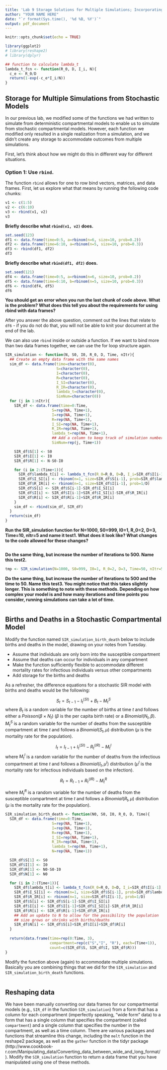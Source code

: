 ---
title: 'Lab 9 Storage Solutions for Multiple Simulations; Incorporating Births and Deaths'
author: "YOUR NAME HERE"
date: "`r format(Sys.time(), '%d %B, %Y')`"
output: pdf_document
---

```{r setup, include=FALSE}
knitr::opts_chunk$set(echo = TRUE)

library(ggplot2)
# library(reshape2)
# library(dplyr)

## function to calculate lambda_t
lambda_t_fcn <- function(R_0, D, I_i, N){
  c_e <- R_0/D
  return(1-exp(-c_e*I_i/N))
}
```

## Storage for Multiple Simulations from Stochastic Models

In our previous lab, we modified some of the functions we had written to simulate from deterministic compartmental models to enable us to simulate from stochastic compartmental models. However, each function we modified only resulted in a single realization from a simulation, and we didn't create any storage to accommodate outcomes from multiple simulations. 

First, let's think about how we might do this in different way for different situations.

### Option 1: Use `rbind`.

The function `rbind` allows for one to row bind vectors, matrices, and data frames. First, let us explore what that means by running the following code chunks: 

```{r}
v1 <- c(1:5)
v2 <- c(6:10)
v3 <- rbind(v1, v2)
v3
```

**Briefly describe what `rbind(v1, v2)` does.**


```{r}
set.seed(123)
df1 <- data.frame(time=0:5, a=rbinom(n=6, size=10, prob=0.2))
df2 <- data.frame(time=6:10, a=rbinom(n=5, size=10, prob=0.3))
df3 <- rbind(df1, df2)
df3
```
**Briefly describe what `rbind(df1, df2)` does.**


```{r}
set.seed(121)
df4 <- data.frame(time=0:5, a=rbinom(n=6, size=10, prob=0.2))
df5 <- data.frame(time=6:10, b=rbinom(n=5, size=10, prob=0.3))
df6 <- rbind(df4, df5)
df6
```
**You should get an error when you run the last chunk of code above. What is the problem? What does this tell you about the requirements for using rbind with data frames?**


After you answer the above question, comment out the lines that relate to `df6` - if you do not do that, you will not be able to knit your document at the end of the lab.

We can also use `rbind` inside or outside a function. If we want to bind more than two data frames together, we can use the for loop structure again. 

```{r}
SIR_simulation <- function(N, S0, I0, R_0, D, Time, nItr){
  ## Create an empty data frame with the same names
  sim_df <- data.frame(time=character(0),
                       S=character(0),
                       I=character(0),
                       R=character(0),
                       I_SI=character(0),
                       R_IR=character(0),
                       lambda_t=character(0),
                       SimNum=character(0))
  for (j in 1:nItr){
    SIR_df <- data.frame(time=0:Time,
                     S=rep(NA, Time+1),
                     I=rep(NA, Time+1),
                     R=rep(NA, Time+1),
                     I_SI=rep(NA, Time+1),
                     R_IR=rep(NA, Time+1),
                     lambda_t=rep(NA, Time+1),
                     ## Add a column to keep track of simulation number
                     SimNum=rep(j, Time+1)) 

    SIR_df$S[1] <- S0
    SIR_df$I[1] <- I0
    SIR_df$R[1] <- N-S0-I0

    for (i in 2:(Time+1)){
      SIR_df$lambda_t[i] <- lambda_t_fcn(R_0=R_0, D=D, I_i=SIR_df$I[i-1], N=N)
      SIR_df$I_SI[i] <- rbinom(n=1, size=SIR_df$S[i-1], prob=SIR_df$lambda_t[i])
      SIR_df$R_IR[i] <- rbinom(n=1, size=SIR_df$I[i-1], prob=1/D)
      SIR_df$S[i] <- SIR_df$S[i-1]-SIR_df$I_SI[i]
      SIR_df$I[i] <- SIR_df$I[i-1]+SIR_df$I_SI[i]-SIR_df$R_IR[i]
      SIR_df$R[i] <- SIR_df$R[i-1]+SIR_df$R_IR[i]
    }
    sim_df <- rbind(sim_df, SIR_df)
  }
  return(sim_df)
}
```

**Run the SIR_simulation function for N=1000, S0=999, I0=1, R_0=2, D=3, Time=10, nItr=5 and name it test1. What does it look like? What changes to the code allowed for these changes?**

```{r}

```

**Do the same thing, but increase the number of iterations to 500. Name this test2.**

```{r}
tmp <- SIR_simulation(N=1000, S0=999, I0=1, R_0=2, D=3, Time=50, nItr=500)
```

**Do the same thing, but increase the number of iterations to 500 and the time to 50. Name this test3. You might notice that this takes slightly longer. This is something to note with these methods. Depending on how complex your model is and how many iterations and time points you consider, running simulations can take a lot of time.**

```{r}

```

## Births and Deaths in a Stochastic Compartmental Model

Modify the function named `SIR_simulation_birth_death` below to include births and deaths in the model, drawing on your notes from Tuesday. 

- Assume that individuals are only born into the susceptible compartment
- Assume that deaths can occur for individuals in any compartment
- Make the function sufficiently flexible to accommodate different mortality rates for infectious individuals versus other compartments
- Add storage for the births and deaths

As a refresher, the difference equations for a stochastic SIR model with births and deaths would be the following:

$$
S_{t}=S_{t-1}-I^{(SI)}_t+B_t-M^S_t
$$
where $B_t$ is a random variable for the number of births at time $t$ and follows either a $Poisson(\beta\times N_t)$ ($\beta$ is the per capita birth rate) or a $Binomial(N_t, \beta)$. $M_t^S$ is a random variable for the number of deaths from the susceptible compartment at time $t$ and follows a $Binomial(S_t,\mu)$ distribution ($\mu$ is the mortality rate for the population).

$$
I_t=I_{t-1}+I_t^{(SI)}-R^{(IR)}_t-M_t^I
$$
where $M_t^I$ is a random variable for the number of deaths from the infectious compartment at time $t$ and follows a $Binomial(I_t, \mu^I)$ distribution ($\mu^I$ is the mortality rate for infectious individuals based on the infection).

$$R_t=R_{t-1}+R^{(IR)}_t-M_t^R$$

where $M_t^R$ is a random variable for the number of deaths from the susceptible compartment at time $t$ and follows a $Binomial(R_t,\mu)$ distribution ($\mu$ is the mortality rate for the population).

```{r}
SIR_simulation_birth_death <- function(N0, S0, I0, R_0, D, Time){
  SIR_df <- data.frame(time=0:Time,
                     S=rep(NA, Time+1),
                     I=rep(NA, Time+1),
                     R=rep(NA, Time+1),
                     I_SI=rep(NA, Time+1),
                     R_IR=rep(NA, Time+1),
                     lambda_t=rep(NA, Time+1),
                     N=rep(NA, Time+1))

  SIR_df$S[1] <- S0
  SIR_df$I[1] <- I0
  SIR_df$R[1] <- N0-S0-I0
  SIR_df$N[1] <- N0

  for (i in 2:(Time+1)){
    SIR_df$lambda_t[i] <- lambda_t_fcn(R_0=R_0, D=D, I_i=SIR_df$I[i-1], N=SIR_df$N[i-1])
    SIR_df$I_SI[i] <- rbinom(n=1, size=SIR_df$S[i-1], prob=SIR_df$lambda_t[i])
    SIR_df$R_IR[i] <- rbinom(n=1, size=SIR_df$I[i-1], prob=1/D)
    SIR_df$S[i] <- SIR_df$S[i-1]-SIR_df$I_SI[i]
    SIR_df$I[i] <- SIR_df$I[i-1]+SIR_df$I_SI[i]-SIR_df$R_IR[i]
    SIR_df$R[i] <- SIR_df$R[i-1]+SIR_df$R_IR[i]
    ## Add an update to N to allow for the possibility the population
    ## size grows or shrinks with births/deaths
    SIR_df$N[i] <- SIR_df$S[i]+SIR_df$I[i]+SIR_df$R[i]
  }
  
  return(data.frame(time=rep(0:Time, 3),
                    compartment=rep(c("S","I", "R"), each=(Time+1)),
                    count=c(SIR_df$S, SIR_df$I, SIR_df$R)))
}
```

Modify the function above (again) to accommodate multiple simulations. Basically you are combining things that we did for the `SIR_simulation` and `SIR_simulation_birth_death` functions.

```{r}

```

## Reshaping data

We have been manually converting our data frames for our compartmental models (e.g., `SIR_df` in the function `SIR_simulation`) from a form that has a column for each compartment (imperfectly speaking, "wide form" data) to a form that has a single column that specifies the compartment (called `compartment`) and a single column that specifies the number in the compartment, as well as a time column. There are various packages and functions that streamline this change, including the `melt` function in the reshape2 package, as well as the `gather` function in the tidyr package (http://www.cookbook-r.com/Manipulating_data/Converting_data_between_wide_and_long_format/). Modify the `SIR_simulation` function to return a data frame that you have manipulated using one of these methods. 

```{r}

```

